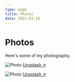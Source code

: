 ```yaml
---
type: page
title: Photos
date: 2021-03-18
---
```


# Photos

Here's some of my photography.


<Image
  src="[/images/photo2.jpg](https://avatars.githubusercontent.com/u/33853447?s=96&v=4)"
  alt="Photo"
  width={1125}
  height={750}
  priority
  className="next-image"
/>
[Unsplash ↗ ](https://unsplash.com/photos/WeYamle9fDM)

<Image
  src="/images/photo.jpg"
  alt="Photo"
  width={1125}
  height={750}
  priority
  className="next-image"
/>
[Unsplash ↗ ](https://unsplash.com/photos/ndN00KmbJ1c)
